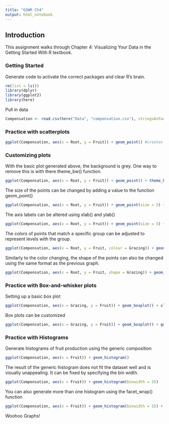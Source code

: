```yaml
---
title: "GSWR Ch4"
output: html_notebook
---
```


## Introduction
This assignment walks through Chapter 4: Visualizing Your Data in the Getting Started With R textbook.

### Getting Started
Generate code to activate the correct packages and clear R's brain.

```r
rm(list = ls())
library(dplyr)
library(ggplot2)
library(here)
```

Pull in data

```r
Compensation <- read.csv(here("Data", "compensation.csv"), stringsAsFactors = TRUE)
```

### Practice with scatterplots

```r
ggplot(Compensation, aes(x = Root, y = Fruit)) + geom_point() #creates a basic scatterplot
```

### Customizing plots
With the basic plot generated above, the background is grey. One way to remove this is with there theme_bw() function.

```r
ggplot(Compensation, aes(x = Root, y = Fruit)) + geom_point() + theme_bw() #generates a scatterplot without a grey background.
```

The size of the points can be changed by adding a value to the function geom_point() 

```r
ggplot(Compensation, aes(x = Root, y = Fruit)) + geom_point(size = 5) + theme_bw()
```

The axis labels can be altered using xlab() and ylab()

```r
ggplot(Compensation, aes(x = Root, y = Fruit)) + geom_point(size = 5) + xlab("Root Biomass") + ylab("Fruit Production") + theme_bw()
```

The colors of points that match a specific group can be adjusted to represent levels with the group.

```r
ggplot(Compensation, aes(x = Root, y = Fruit, colour = Grazing)) + geom_point(size = 5) + xlab("Root Biomass") + ylab("Fruit Production") + theme_bw()
```

Similarly to the color changing, the shape of the points can also be changed using the same format as the previous graph.

```r
ggplot(Compensation, aes(x = Root, y = Fruit, shape = Grazing)) + geom_point(size = 5) + xlab("Root Biomass") + ylab("Fruit Production") + theme_bw()
```

### Practice with Box-and-whisker plots 

Setting up a basic box plot

```r
ggplot(Compensation, aes(x = Grazing, y = Fruit)) + geom_boxplot() + xlab("Grazing treatment") + ylab("Fruit Production") + theme_bw()
```

Box plots can be customized 

```r
ggplot(Compensation, aes(x = Grazing, y = Fruit)) + geom_boxplot() + geom_point(size = 4, colour = 'lightgrey', alphs = 0.5) + xlab("Grazing treatment") + ylab("Fruit Production") + theme_bw()
```

### Practice with Histograms

Generate histograms of fruit production using the generic composition

```r
ggplot(Compensation, aes(x = Fruit)) + geom_histogram()
```

The result of the generic histogram does not fit the dataset well and is visually unappealing. It can be fixed by specifying the bin width.

```r
ggplot(Compensation, aes(x = Fruit)) + geom_histogram(binwidth = 15)
```

You can also generate more than one histogram using the facet_wrap() function

```r
ggplot(Compensation, aes(x = Fruit)) + geom_histogram(binwidth = 15) + facet_wrap(~Grazing)
```

Woohoo Graphs!